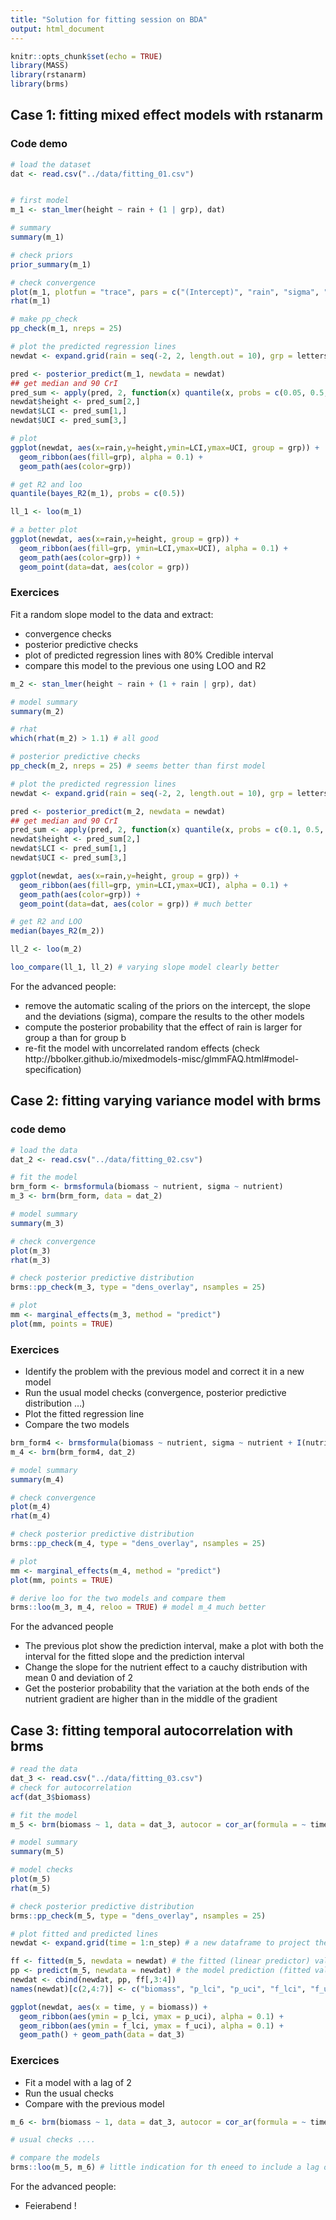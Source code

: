```yaml
---
title: "Solution for fitting session on BDA"
output: html_document
---
```


```r
knitr::opts_chunk$set(echo = TRUE)
library(MASS)
library(rstanarm)
library(brms)
```

## Case 1: fitting mixed effect models with rstanarm

### Code demo

```r
# load the dataset
dat <- read.csv("../data/fitting_01.csv")


# first model
m_1 <- stan_lmer(height ~ rain + (1 | grp), dat)

# summary
summary(m_1)

# check priors
prior_summary(m_1)

# check convergence
plot(m_1, plotfun = "trace", pars = c("(Intercept)", "rain", "sigma", "Sigma[grp:(Intercept),(Intercept)]"))
rhat(m_1)

# make pp_check
pp_check(m_1, nreps = 25)

# plot the predicted regression lines
newdat <- expand.grid(rain = seq(-2, 2, length.out = 10), grp = letters[1:n_grp])

pred <- posterior_predict(m_1, newdata = newdat)
## get median and 90 CrI
pred_sum <- apply(pred, 2, function(x) quantile(x, probs = c(0.05, 0.5, 0.95)))
newdat$height <- pred_sum[2,]
newdat$LCI <- pred_sum[1,]
newdat$UCI <- pred_sum[3,]

# plot
ggplot(newdat, aes(x=rain,y=height,ymin=LCI,ymax=UCI, group = grp)) +
  geom_ribbon(aes(fill=grp), alpha = 0.1) +
  geom_path(aes(color=grp)) 

# get R2 and loo
quantile(bayes_R2(m_1), probs = c(0.5))

ll_1 <- loo(m_1)

# a better plot
ggplot(newdat, aes(x=rain,y=height, group = grp)) +
  geom_ribbon(aes(fill=grp, ymin=LCI,ymax=UCI), alpha = 0.1) +
  geom_path(aes(color=grp)) +
  geom_point(data=dat, aes(color = grp))

```

### Exercices

Fit a random slope model to the data and extract:

- convergence checks
- posterior predictive checks
- plot of predicted regression lines with 80% Credible interval
- compare this model to the previous one using LOO and R2

```r
m_2 <- stan_lmer(height ~ rain + (1 + rain | grp), dat)

# model summary
summary(m_2)

# rhat
which(rhat(m_2) > 1.1) # all good

# posterior predictive checks
pp_check(m_2, nreps = 25) # seems better than first model

# plot the predicted regression lines
newdat <- expand.grid(rain = seq(-2, 2, length.out = 10), grp = letters[1:n_grp])

pred <- posterior_predict(m_2, newdata = newdat)
## get median and 90 CrI
pred_sum <- apply(pred, 2, function(x) quantile(x, probs = c(0.1, 0.5, 0.9)))
newdat$height <- pred_sum[2,]
newdat$LCI <- pred_sum[1,]
newdat$UCI <- pred_sum[3,]

ggplot(newdat, aes(x=rain,y=height, group = grp)) +
  geom_ribbon(aes(fill=grp, ymin=LCI,ymax=UCI), alpha = 0.1) +
  geom_path(aes(color=grp)) +
  geom_point(data=dat, aes(color = grp)) # much better

# get R2 and LOO
median(bayes_R2(m_2))

ll_2 <- loo(m_2)

loo_compare(ll_1, ll_2) # varying slope model clearly better
```

For the advanced people:

- remove the automatic scaling of the priors on the intercept, the slope and the deviations (sigma), compare the results to the other models
- compute the posterior probability that the effect of rain is larger for group a than for group b
- re-fit the model with uncorrelated random effects (check http://bbolker.github.io/mixedmodels-misc/glmmFAQ.html#model-specification)


## Case 2: fitting varying variance model with brms

### code demo

```r
# load the data
dat_2 <- read.csv("../data/fitting_02.csv")

# fit the model
brm_form <- brmsformula(biomass ~ nutrient, sigma ~ nutrient)
m_3 <- brm(brm_form, data = dat_2)

# model summary
summary(m_3)

# check convergence
plot(m_3)
rhat(m_3)

# check posterior predictive distribution
brms::pp_check(m_3, type = "dens_overlay", nsamples = 25)

# plot 
mm <- marginal_effects(m_3, method = "predict")
plot(mm, points = TRUE)
```

### Exercices

- Identify the problem with the previous model and correct it in a new model
- Run the usual model checks (convergence, posterior predictive distribution ...)
- Plot the fitted regression line
- Compare the two models

```r
brm_form4 <- brmsformula(biomass ~ nutrient, sigma ~ nutrient + I(nutrient ** 2))
m_4 <- brm(brm_form4, dat_2)

# model summary
summary(m_4)

# check convergence
plot(m_4)
rhat(m_4)

# check posterior predictive distribution
brms::pp_check(m_4, type = "dens_overlay", nsamples = 25)

# plot 
mm <- marginal_effects(m_4, method = "predict")
plot(mm, points = TRUE)

# derive loo for the two models and compare them
brms::loo(m_3, m_4, reloo = TRUE) # model m_4 much better
```

For the advanced people

- The previous plot show the prediction interval, make a plot with both the interval for the fitted slope and the prediction interval
- Change the slope for the nutrient effect to a cauchy distribution with mean 0 and deviation of 2
- Get the posterior probability that the variation at the both ends of the nutrient gradient are higher than in the middle of the gradient

## Case 3: fitting temporal autocorrelation with brms

```r
# read the data
dat_3 <- read.csv("../data/fitting_03.csv")
# check for autocorrelation
acf(dat_3$biomass)

# fit the model
m_5 <- brm(biomass ~ 1, data = dat_3, autocor = cor_ar(formula = ~ time, p = 1))

# model summary
summary(m_5)

# model checks
plot(m_5)
rhat(m_5)

# check posterior predictive distribution
brms::pp_check(m_5, type = "dens_overlay", nsamples = 25)

# plot fitted and predicted lines
newdat <- expand.grid(time = 1:n_step) # a new dataframe to project the model predictions

ff <- fitted(m_5, newdata = newdat) # the fitted (linear predictor) values from the model
pp <- predict(m_5, newdata = newdat) # the model prediction (fitted values + residual variations)
newdat <- cbind(newdat, pp, ff[,3:4])
names(newdat)[c(2,4:7)] <- c("biomass", "p_lci", "p_uci", "f_lci", "f_uci")

ggplot(newdat, aes(x = time, y = biomass)) +
  geom_ribbon(aes(ymin = p_lci, ymax = p_uci), alpha = 0.1) +
  geom_ribbon(aes(ymin = f_lci, ymax = f_uci), alpha = 0.1) +
  geom_path() + geom_path(data = dat_3)
```

### Exercices 

- Fit a model with a lag of 2
- Run the usual checks
- Compare with the previous model

```r
m_6 <- brm(biomass ~ 1, data = dat_3, autocor = cor_ar(formula = ~ time, p = 2))

# usual checks ....

# compare the models
brms::loo(m_5, m_6) # little indication for th eneed to include a lag of 2

```

For the advanced people:

- Feierabend !